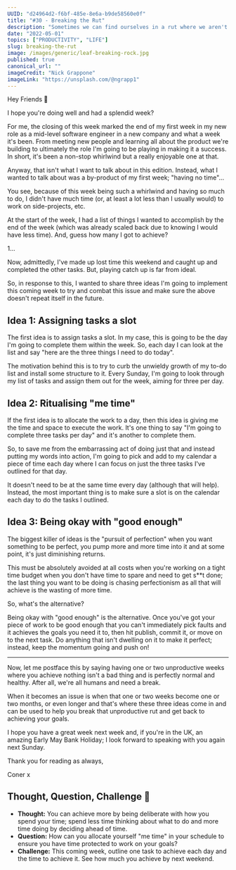 ```yaml
---
UUID: "d24964d2-f6bf-485e-8e6a-b9de58560e0f"
title: "#30 - Breaking the Rut"
description: "Sometimes we can find ourselves in a rut where we aren't achieving any of our goals or working towards them. This week, I share three ideas to help."
date: "2022-05-01"
topics: ["PRODUCTIVITY", "LIFE"]
slug: breaking-the-rut
image: /images/generic/leaf-breaking-rock.jpg
published: true
canonical_url: ""
imageCredit: "Nick Grappone"
imageLink: "https://unsplash.com/@ngrapp1"
---
```


Hey Friends 👋

I hope you're doing well and had a splendid week?

For me, the closing of this week marked the end of my first week in my new role as a mid-level software engineer in a new company and what a week it's been. From meeting new people and learning all about the product we're building to ultimately the role I'm going to be playing in making it a success. In short, it's been a non-stop whirlwind but a really enjoyable one at that.

Anyway, that isn't what I want to talk about in this edition. Instead, what I wanted to talk about was a by-product of my first week; "having no time"...

You see, because of this week being such a whirlwind and having so much to do, I didn't have much time (or, at least a lot less than I usually would) to work on side-projects, etc.

At the start of the week, I had a list of things I wanted to accomplish by the end of the week (which was already scaled back due to knowing I would have less time). And, guess how many I got to achieve?

1...

Now, admittedly, I've made up lost time this weekend and caught up and completed the other tasks. But, playing catch up is far from ideal.

So, in response to this, I wanted to share three ideas I'm going to implement this coming week to try and combat this issue and make sure the above doesn't repeat itself in the future.

## Idea 1: Assigning tasks a slot

The first idea is to assign tasks a slot. In my case, this is going to be the day I'm going to complete them within the week. So, each day I can look at the list and say "here are the three things I need to do today".

The motivation behind this is to try to curb the unwieldy growth of my to-do list and install some structure to it. Every Sunday, I'm going to look through my list of tasks and assign them out for the week, aiming for three per day.

## Idea 2: Ritualising "me time"

If the first idea is to allocate the work to a day, then this idea is giving me the time and space to execute the work. It's one thing to say "I'm going to complete three tasks per day" and it's another to complete them.

So, to save me from the embarrassing act of doing just that and instead putting my words into action, I'm going to pick and add to my calendar a piece of time each day where I can focus on just the three tasks I've outlined for that day.

It doesn't need to be at the same time every day (although that will help). Instead, the most important thing is to make sure a slot is on the calendar each day to do the tasks I outlined.

## Idea 3: Being okay with "good enough"

The biggest killer of ideas is the "pursuit of perfection" when you want something to be perfect, you pump more and more time into it and at some point, it's just diminishing returns.

This must be absolutely avoided at all costs when you're working on a tight time budget when you don't have time to spare and need to get s\*\*t done; the last thing you want to be doing is chasing perfectionism as all that will achieve is the wasting of more time.

So, what's the alternative?

Being okay with "good enough" is the alternative. Once you've got your piece of work to be good enough that you can't immediately pick faults and it achieves the goals you need it to, then hit publish, commit it, or move on to the next task. Do anything that isn't dwelling on it to make it perfect; instead, keep the momentum going and push on!

---

Now, let me postface this by saying having one or two unproductive weeks where you achieve nothing isn't a bad thing and is perfectly normal and healthy. After all, we're all humans and need a break.

When it becomes an issue is when that one or two weeks become one or two months, or even longer and that's where these three ideas come in and can be used to help you break that unproductive rut and get back to achieving your goals.

I hope you have a great week next week and, if you're in the UK, an amazing Early May Bank Holiday; I look forward to speaking with you again next Sunday.

Thank you for reading as always,

Coner x

## Thought, Question, Challenge 🤔

- **Thought:** You can achieve more by being deliberate with how you spend your time; spend less time thinking about what to do and more time doing by deciding ahead of time.
- **Question:** How can you allocate yourself "me time" in your schedule to ensure you have time protected to work on your goals?
- **Challenge:** This coming week, outline one task to achieve each day and the time to achieve it. See how much you achieve by next weekend.
